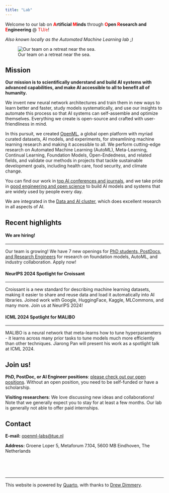 ```yaml
---
title: "Lab"
---
```

Welcome to our lab on **<span style="color:red">A</span>rtificial <span style="color:red">M</span>inds** through **<span style="color:red">O</span>pen <span style="color:red">R</span>esearch and <span style="color:red">E</span>ngineering** @ <a href="https://www.tue.nl" style="text-decoration: none; color:#E41B17">TU/e</a>! 

_Also known locally as the Automated Machine Learning lab ;)_

![Our team on a retreat near the sea.](images/group_image2.webp)  

## Mission
<b>Our mission is to scientifically understand and build AI systems with advanced capabilities, and make AI accessible to all to benefit all of humanity.</b>

We invent new neural network architectures and train them in new ways to learn better and faster, study models systematically, and use our insights to automate this process so 
that AI systems can self-assemble and optimize themselves. Everything we create is open-source and crafted with user-friendliness in mind.

In this pursuit, we created [OpenML](https://www.openml.org), a global open platform with myriad curated datasets, AI models, and experiments, for streamlining machine learning research and 
making it accessible to all. We perform cutting-edge research on Automated Machine Learning (AutoML), Meta-Learning, Continual Learning, Foundation Models, Open-Endedness, and related fields,
and validate our methods in projects that tackle sustainable development goals, including health care, food security, and climate change.

You can find our work in [top AI conferences and journals](publications/publications.html), and we take pride in [good engineering and open science](software/software.html) to build AI models and systems that are widely used by people every day.

We are integrated in the [Data and AI cluster](https://dai.win.tue.nl/), which does excellent research in all aspects of AI.

## Recent highlights

::::: {.box-container}
::: {.grid}
::: {.g-col-12 .g-col-md-4}

::: {.box}
#### We are hiring!

---

Our team is growing! We have 7 new openings for [PhD students, PostDocs, and Research Engineers](https://jobs.tue.nl/en/vacancies.html#filter=p_type%3DSEARCH_RESULTS%26p_search%3D%26p_category_code_arr%3D6048-461676&page=1) for research on foundation models,
AutoML, and industry collaboration. Apply now!
:::
:::

::: {.g-col-12 .g-col-md-4}
::: {.box}
#### NeurIPS 2024 Spotlight for Croissant

---

Croissant is a new standard for describing machine learning datasets, making it easier to share and reuse data and load it automatically into AI libraries. Joined work with Google, HuggingFace, Kaggle, MLCommons, and many more. Join us at NeurIPS 2024!
:::
:::

::: {.g-col-12 .g-col-md-4}
::: {.box}
#### ICML 2024 Spotlight for MALIBO 

---

MALIBO is a neural network that meta-learns how to tune hyperparameters - it learns across many prior tasks to tune models much more efficiently than other techniques. Jiarong Pan will present his work as a spotlight talk at ICML 2024.
:::
:::

:::
:::::

## Join us!
**PhD, PostDoc, or AI Engineer positions**: [please check out our open positions](join/join.html). Without an open position, you need to be self-funded or have a scholarship.

**Visiting researchers**: We love discussing new ideas and collaborations! Note that we generally expect you to stay for at least a few months. Our lab is generally not able to offer paid internships.


## Contact
**E-mail:** [openml-labs@tue.nl](mailto:openml-labs@tue.nl)

**Address:** Groene Loper 5, Metaforum 7.104, 5600 MB Eindhoven, The Netherlands


<div style="height: 3rem;"></div>
***
This website is powered by [Quarto](https://quarto.org/), with thanks to [Drew Dimmery](https://ddimmery.com/posts/quarto-website).
